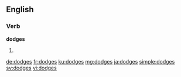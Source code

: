 ==English==

===Verb===
'''dodges'''

# {{en-third-person singular of|dodge}}

[[de:dodges]]
[[fr:dodges]]
[[ku:dodges]]
[[mg:dodges]]
[[ja:dodges]]
[[simple:dodges]]
[[sv:dodges]]
[[vi:dodges]]
